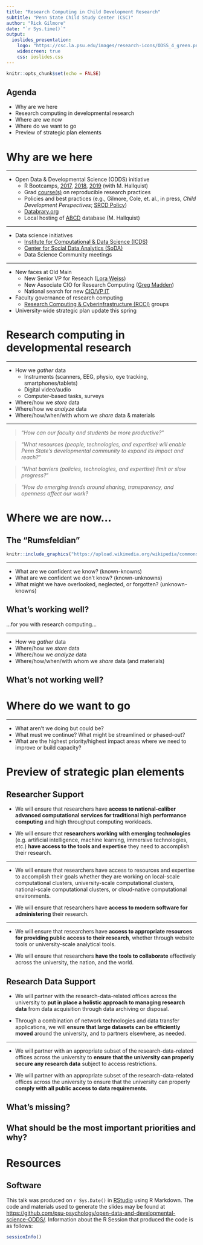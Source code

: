 ```yaml
---
title: "Research Computing in Child Development Research"
subtitle: "Penn State Child Study Center (CSC)"
author: "Rick Gilmore"
date: "`r Sys.time()`"
output: 
  ioslides_presentation:
    logo: "https://csc.la.psu.edu/images/research-icons/ODSS_4_green.png/@@images/f06a6427-81f6-4080-9039-b2c9188b88c6.png"
    widescreen: true
    css: ioslides.css
---
```


```r
knitr::opts_chunk$set(echo = FALSE)
```

## Agenda

- Why are we here
- Research computing in developmental research
- Where are we now
- Where do we want to go
- Preview of strategic plan elements

# Why are we here

---

- Open Data & Developmental Science (ODDS) initiative
    - R Bootcamps, [2017](http://psu-psychology.github.io/r-bootcamp/), [2018](https://psu-psychology.github.io/r-bootcamp-2018/), [2019](https://psu-psychology.github.io/r-bootcamp-2019/) (with M. Hallquist)
    - Grad [course(s)](https://psu-psychology.github.io/psy-525-reproducible-research-2020/) on reproducible research practices
    - Policies and best practices (e.g., Gilmore, Cole, et. al., in press, *Child Development Perspectives*; [SRCD Policy](https://www.srcd.org/policy-scientific-integrity-transparency-and-openness))
    - [Databrary.org](https://databrary.org)
    - Local hosting of [ABCD](https://www.nimh.nih.gov/research/research-funded-by-nimh/research-initiatives/adolescent-brain-cognitive-development-abcd-study.shtml) database (M. Hallquist)

---

- Data science initiatives
    - [Institute for Computational & Data Science (ICDS)](https://ics.psu.edu/)
    - [Center for Social Data Analytics (SoDA)](https://soda.la.psu.edu/)
    - Data Science Community meetings

---

- New faces at Old Main
    - New Senior VP for Reseach ([Lora Weiss](https://www.research.psu.edu/node/3698))
    - New Associate CIO for Research Computing ([Greg Madden](https://ovpit.psu.edu/greg-madden/))
    - National search for new [CIO/VP IT](https://president.psu.edu/cio)
- Faculty governance of research computing
    - [Research Computing & Cyberinfrastructure (RCCI)](https://rcci.psu.edu/) groups
- University-wide strategic plan update this spring

# Research computing in developmental research

---

- How we *gather* data
    - Instruments (scanners, EEG, physio, eye tracking, smartphones/tablets)
    - Digital video/audio
    - Computer-based tasks, surveys
- Where/how we *store* data
- Where/how we *analyze* data
- Where/how/when/with whom we *share* data & materials

---

>"*How can our faculty and students be more productive?*"

>"*What resources (people, technologies, and expertise) will enable Penn State’s developmental community to expand its impact and reach?*"

>"*What barriers (policies, technologies, and expertise) limit or slow progress?*"

>"*How do emerging trends around sharing, transparency, and openness affect our work?*

# Where we are now...

## The "Rumsfeldian"

```r
knitr::include_graphics("https://upload.wikimedia.org/wikipedia/commons/thumb/1/17/Rumsfeld1.jpg/330px-Rumsfeld1.jpg")
```

---

- What are we confident we know? (known-knowns)
- What are we confident we don't know? (known-unknowns)
- What might we have overlooked, neglected, or forgotten? (unknown-knowns)

## What's working well?

...for you with research computing...

---

- How we *gather* data
- Where/how we *store* data
- Where/how we *analyze* data
- Where/how/when/with whom we *share* data (and materials)

## What's not working well?

# Where do we want to go

---

- What aren't we doing but could be?
- What must we continue? What might be streamlined or phased-out?
- What are the highest priority/highest impact areas where we need to improve or build capacity?

# Preview of strategic plan elements

## Researcher Support

- We will ensure that researchers have **access to national-caliber advanced computational services for traditional high performance computing** and high throughput computing workloads.

- We will ensure that **researchers working with emerging technologies** (e.g. artificial intelligence, machine learning, immersive technologies, etc.) **have access to the tools and expertise** they need to accomplish their research. 

---

- We will ensure that researchers have access to resources and expertise to accomplish their goals whether they are working on local-scale computational clusters, university-scale computational clusters, national-scale computational clusters, or cloud-native computational environments.

- We will ensure that researchers have **access to modern software for administering** their research. 

---

- We will ensure that researchers have **access to appropriate resources for providing public access to their research**, whether through website tools or university-scale analytical tools.

- We will ensure that researchers **have the tools to collaborate** effectively across the university, the nation, and the world. 

## Research Data Support
    
- We will partner with the research-data-related offices across the university to **put in place a holistic approach to managing research data** from data acquisition through data archiving or disposal. 

- Through a combination of network technologies and data transfer applications, we will **ensure that large datasets can be efficiently moved** around the university, and to partners elsewhere, as needed. 

---

- We will partner with an appropriate subset of the research-data-related offices across the university to **ensure that the university can properly secure any research data** subject to access restrictions. 

- We will partner with an appropriate subset of the research-data-related offices across the university to ensure that the university can properly **comply with all public access to data requirements**. 

## What's missing?

## What should be the most important priorities and why?

# Resources

<!-- Scrolling final reference page -->
<!-- https://stackoverflow.com/q/38260799 -->
<style>
slides > slide { overflow: scroll; }
slides > slide:not(.nobackground):before {
  background: none;
  }
slides > slide:not(.nobackground):after {
  content: '';
  background: none;
  }
}
</style>

## Software

This talk was produced on `r Sys.Date()` in [RStudio](https://rstudio.com) using R Markdown.
The code and materials used to generate the slides may be found at <https://github.com/psu-psychology/open-data-and-developmental-science-ODDS/>.
Information about the R Session that produced the code is as follows:
```r
sessionInfo()
```
